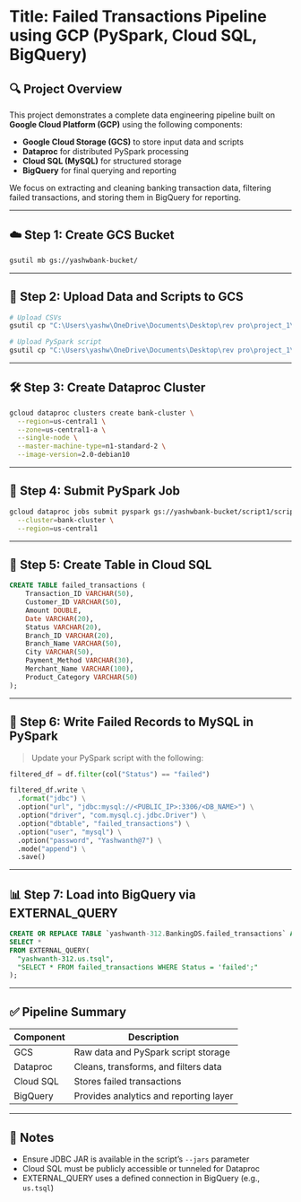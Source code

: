 

# Title: Failed Transactions Pipeline using GCP (PySpark, Cloud SQL, BigQuery)

## 🔍 Project Overview

This project demonstrates a complete data engineering pipeline built on **Google Cloud Platform (GCP)** using the following components:

- **Google Cloud Storage (GCS)** to store input data and scripts
- **Dataproc** for distributed PySpark processing
- **Cloud SQL (MySQL)** for structured storage
- **BigQuery** for final querying and reporting

We focus on extracting and cleaning banking transaction data, filtering failed transactions, and storing them in BigQuery for reporting.

---

## ☁️ Step 1: Create GCS Bucket

```bash
gsutil mb gs://yashwbank-bucket/
````

---

## 📂 Step 2: Upload Data and Scripts to GCS

```bash
# Upload CSVs
gsutil cp "C:\Users\yashw\OneDrive\Documents\Desktop\rev pro\project_1\transaction_data_dirty\*.csv" gs://yashwbank-bucket/transactions/

# Upload PySpark script
gsutil cp "C:\Users\yashw\OneDrive\Documents\Desktop\rev pro\project_1\script.py" gs://yashwbank-bucket/script1/
```

---

## 🛠️ Step 3: Create Dataproc Cluster

```bash
gcloud dataproc clusters create bank-cluster \
  --region=us-central1 \
  --zone=us-central1-a \
  --single-node \
  --master-machine-type=n1-standard-2 \
  --image-version=2.0-debian10
```

---

## 🚀 Step 4: Submit PySpark Job

```bash
gcloud dataproc jobs submit pyspark gs://yashwbank-bucket/script1/script.py \
  --cluster=bank-cluster \
  --region=us-central1
```

---

## 🧾 Step 5: Create Table in Cloud SQL

```sql
CREATE TABLE failed_transactions (
    Transaction_ID VARCHAR(50),
    Customer_ID VARCHAR(50),
    Amount DOUBLE,
    Date VARCHAR(20),
    Status VARCHAR(20),
    Branch_ID VARCHAR(20),
    Branch_Name VARCHAR(50),
    City VARCHAR(50),
    Payment_Method VARCHAR(30),
    Merchant_Name VARCHAR(100),
    Product_Category VARCHAR(50)
);
```

---

## 🧪 Step 6: Write Failed Records to MySQL in PySpark

> Update your PySpark script with the following:

```python
filtered_df = df.filter(col("Status") == "failed")

filtered_df.write \
  .format("jdbc") \
  .option("url", "jdbc:mysql://<PUBLIC_IP>:3306/<DB_NAME>") \
  .option("driver", "com.mysql.cj.jdbc.Driver") \
  .option("dbtable", "failed_transactions") \
  .option("user", "mysql") \
  .option("password", "Yashwanth@7") \
  .mode("append") \
  .save()
```

---

## 📊 Step 7: Load into BigQuery via EXTERNAL\_QUERY

```sql
CREATE OR REPLACE TABLE `yashwanth-312.BankingDS.failed_transactions` AS
SELECT *
FROM EXTERNAL_QUERY(
  "yashwanth-312.us.tsql",
  "SELECT * FROM failed_transactions WHERE Status = 'failed';"
);
```

---

## ✅ Pipeline Summary

| Component | Description                            |
| --------- | -------------------------------------- |
| GCS       | Raw data and PySpark script storage    |
| Dataproc  | Cleans, transforms, and filters data   |
| Cloud SQL | Stores failed transactions             |
| BigQuery  | Provides analytics and reporting layer |

---

## 📌 Notes

* Ensure JDBC JAR is available in the script's `--jars` parameter
* Cloud SQL must be publicly accessible or tunneled for Dataproc
* EXTERNAL\_QUERY uses a defined connection in BigQuery (e.g., `us.tsql`)
